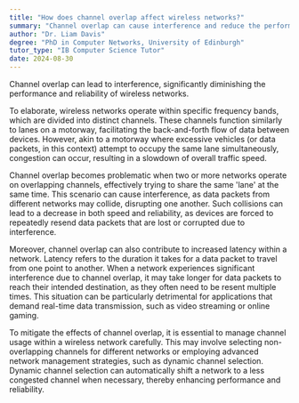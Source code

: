 ```yaml
---
title: "How does channel overlap affect wireless networks?"
summary: "Channel overlap can cause interference and reduce the performance and reliability of wireless networks."
author: "Dr. Liam Davis"
degree: "PhD in Computer Networks, University of Edinburgh"
tutor_type: "IB Computer Science Tutor"
date: 2024-08-30
---
```


Channel overlap can lead to interference, significantly diminishing the performance and reliability of wireless networks.

To elaborate, wireless networks operate within specific frequency bands, which are divided into distinct channels. These channels function similarly to lanes on a motorway, facilitating the back-and-forth flow of data between devices. However, akin to a motorway where excessive vehicles (or data packets, in this context) attempt to occupy the same lane simultaneously, congestion can occur, resulting in a slowdown of overall traffic speed.

Channel overlap becomes problematic when two or more networks operate on overlapping channels, effectively trying to share the same 'lane' at the same time. This scenario can cause interference, as data packets from different networks may collide, disrupting one another. Such collisions can lead to a decrease in both speed and reliability, as devices are forced to repeatedly resend data packets that are lost or corrupted due to interference.

Moreover, channel overlap can also contribute to increased latency within a network. Latency refers to the duration it takes for a data packet to travel from one point to another. When a network experiences significant interference due to channel overlap, it may take longer for data packets to reach their intended destination, as they often need to be resent multiple times. This situation can be particularly detrimental for applications that demand real-time data transmission, such as video streaming or online gaming.

To mitigate the effects of channel overlap, it is essential to manage channel usage within a wireless network carefully. This may involve selecting non-overlapping channels for different networks or employing advanced network management strategies, such as dynamic channel selection. Dynamic channel selection can automatically shift a network to a less congested channel when necessary, thereby enhancing performance and reliability.
    